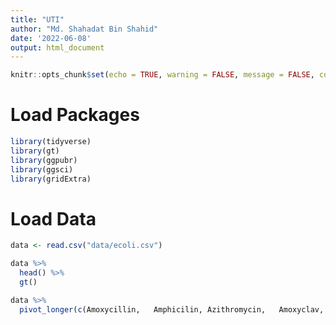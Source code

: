 ```yaml
---
title: "UTI"
author: "Md. Shahadat Bin Shahid"
date: '2022-06-08'
output: html_document
---
```


```r
knitr::opts_chunk$set(echo = TRUE, warning = FALSE, message = FALSE, comment = NA)
```

# Load Packages
```r
library(tidyverse) 
library(gt)
library(ggpubr)
library(ggsci)
library(gridExtra)
```




# Load Data
```r
data <- read.csv("data/ecoli.csv")

data %>% 
  head() %>% 
  gt()
```
```r
data %>% 
  pivot_longer(c(Amoxycillin,	Amphicilin,	Azithromycin,	Amoxyclav,	Amikacin,	Cefepime,	Cefotaxime,	Ceftrioaxone_Rocephin,	Chloramphenicol,	Cloxacillin,	Colistin,	Carbinicillin,	Cefixime,	Ceftazidime,	Cefuroxime,	Ciprofloxacin,	Cotrimoxazole,	Doxycycline,	Doripenem,	Erythomycin,	Fusidic Acid,	Gentamicin,	Imipenem,	Levofloxacin,	Meropenem,	Nalidexic Acid,	Norfloxacin,	Nitrofurantoin,	Penicillin_V,	Piperacillin_Tazobactam,	Tigecycline,	Tobramycin,	Ticarcillin,	Vancomycin,	Linezolid))
```







